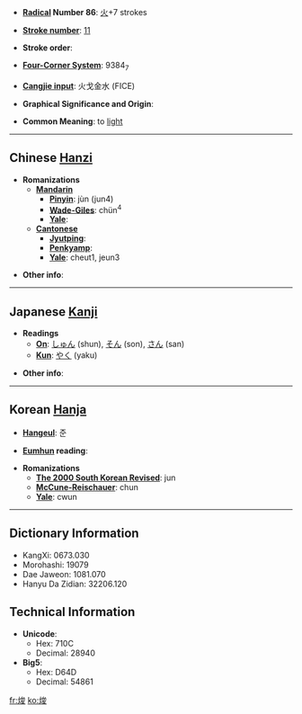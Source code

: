 * '''[[Wiktionary:Chinese radical index| Radical]] Number 86''': [[Wiktionary:Chinese radical index 火|火]]+7 strokes

* '''[[Wiktionary:Chinese total strokes index|Stroke number]]''': [[Wiktionary:Chinese total strokes index 11|11]]

* '''Stroke order''': 

* '''[[Wiktionary:Chinese four corner index|Four-Corner System]]''': 9384<sub>7</sub>

* '''[[Wiktionary:Chinese Cangjie index|Cangjie input]]''': 火戈金水 (FICE)

* '''Graphical Significance and Origin''': 

* '''Common Meaning''': to [[light]]

----

== Chinese [[Hanzi]] ==

* '''Romanizations'''
** '''[[Mandarin]]'''
*** '''[[Pinyin]]''': jùn (jun4)
*** '''[[Wade-Giles]]''': chün<sup>4</sup>
*** '''[[Yale]]''': 
** '''[[Cantonese]]'''
*** '''[[Jyutping]]''':
*** '''[[Penkyamp]]''': 
*** '''[[Yale]]''': cheut1, jeun3

* '''Other info''': 

----

== Japanese [[Kanji]] ==

* '''Readings'''
** '''[[On]]''': [[しゅん]] (shun), [[そん]] (son), [[さん]] (san)
** '''[[Kun]]''': [[やく]] (yaku)

* '''Other info''':  

----

== Korean [[Hanja]] ==

* '''[[Hangeul]]''': 준

* '''[[Eumhun]] reading''': 

* '''Romanizations'''
** '''[[The 2000 South Korean Revised Romanization|The 2000 South Korean Revised]]''': jun
** '''[[McCune-Reischauer]]''': chun
** '''[[Yale]]''': cwun

----

== Dictionary Information ==

* KangXi: 0673.030
* Morohashi: 19079
* Dae Jaweon: 1081.070
* Hanyu Da Zidian: 32206.120

== Technical Information ==

* '''Unicode''':
** Hex: 710C
** Decimal: 28940
* '''Big5''':
** Hex: D64D
** Decimal: 54861

[[fr:焌]]
[[ko:焌]]